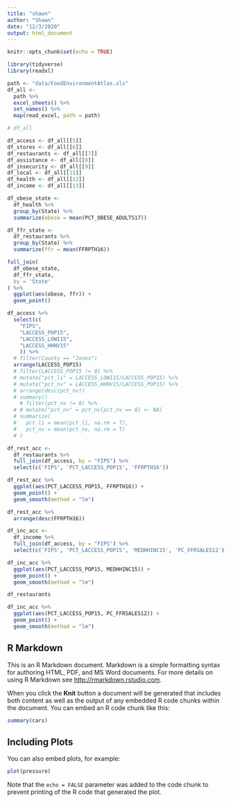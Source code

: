 ```yaml
---
title: "shawn"
author: "Shawn"
date: "12/3/2020"
output: html_document
---
```


```r
knitr::opts_chunk$set(echo = TRUE)
```

```r
library(tidyverse)
library(readxl)
```



```r
path <- "data/FoodEnvironmentAtlas.xls"
df_all <- 
  path %>%
  excel_sheets() %>%
  set_names() %>%
  map(read_excel, path = path)

# df_all

df_access <- df_all[[5]]
df_stores <- df_all[[6]]
df_restaurants <- df_all[[7]]
df_assistance <- df_all[[8]]
df_insecurity <- df_all[[9]]
df_local <- df_all[[11]]
df_health <- df_all[[12]]
df_income <- df_all[[13]]
```

```r
df_obese_state <- 
  df_health %>% 
  group_by(State) %>% 
  summarize(obese = mean(PCT_OBESE_ADULTS17))

df_ffr_state <- 
  df_restaurants %>% 
  group_by(State) %>% 
  summarize(ffr = mean(FFRPTH16))

full_join(
  df_obese_state,
  df_ffr_state,
  by = 'State'
) %>% 
  ggplot(aes(obese, ffr)) +
  geom_point()
```



```r
df_access %>%
  select(c(
    "FIPS", 
    "LACCESS_POP15", 
    "LACCESS_LOWI15", 
    "LACCESS_HHNV15"
    )) %>% 
  # filter(County == "Jones")
  arrange(LACCESS_POP15)
  # filter(LACCESS_POP15 != 0) %>% 
  # mutate("pct_li" = LACCESS_LOWI15/LACCESS_POP15) %>%
  # mutate("pct_nv" = LACCESS_HHNV15/LACCESS_POP15) %>%
  # arrange(desc(pct_nv))
  # summary()
    # filter(pct_nv != 0) %>% 
  # # mutate("pct_nv" = pct_nv[pct_nv == 0] <- NA)
  # summarize(
  #   pct_li = mean(pct_li, na.rm = T),
  #   pct_nv = mean(pct_nv, na.rm = T)
  # )
```

```r
df_rest_acc <- 
  df_restaurants %>% 
  full_join(df_access, by = "FIPS") %>% 
  select(c('FIPS', 'PCT_LACCESS_POP15', 'FFRPTH16'))

df_rest_acc %>% 
  ggplot(aes(PCT_LACCESS_POP15, FFRPTH16)) + 
  geom_point() +
  geom_smooth(method = "lm")
```
```r
df_rest_acc %>% 
  arrange(desc(FFRPTH16))
```

```r
df_inc_acc <- 
  df_income %>% 
  full_join(df_access, by = "FIPS") %>% 
  select(c('FIPS', 'PCT_LACCESS_POP15', 'MEDHHINC15', 'PC_FFRSALES12'))

df_inc_acc %>% 
  ggplot(aes(PCT_LACCESS_POP15, MEDHHINC15)) + 
  geom_point() +
  geom_smooth(method = "lm")
```
```r
df_restaurants
```


```r
df_inc_acc %>% 
  ggplot(aes(PCT_LACCESS_POP15, PC_FFRSALES12)) + 
  geom_point() +
  geom_smooth(method = "lm")
```




## R Markdown

This is an R Markdown document. Markdown is a simple formatting syntax for authoring HTML, PDF, and MS Word documents. For more details on using R Markdown see <http://rmarkdown.rstudio.com>.

When you click the **Knit** button a document will be generated that includes both content as well as the output of any embedded R code chunks within the document. You can embed an R code chunk like this:

```r
summary(cars)
```

## Including Plots

You can also embed plots, for example:

```r
plot(pressure)
```

Note that the `echo = FALSE` parameter was added to the code chunk to prevent printing of the R code that generated the plot.
